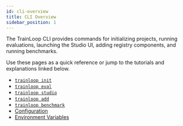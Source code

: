 ```yaml
---
id: cli-overview
title: CLI Overview
sidebar_position: 1
---
```


The TrainLoop CLI provides commands for initializing projects, running evaluations, launching the Studio UI, adding registry components, and running benchmarks.

Use these pages as a quick reference or jump to the tutorials and explanations linked below.

- [`trainloop init`](./cli-init)
- [`trainloop eval`](./cli-eval)
- [`trainloop studio`](./cli-studio)
- [`trainloop add`](./cli-add)
- [`trainloop benchmark`](./cli-benchmark)
- [Configuration](./cli-config)
- [Environment Variables](./cli-env-vars)
